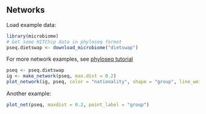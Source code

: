
## Networks

Load example data:

```r
library(microbiome)
# Get some HITChip data in phyloseq format
pseq.dietswap <- download_microbiome("dietswap")
```

For more network examples, see [phyloseq tutorial](http://joey711.github.io/phyloseq/plot_network-examples)

```r
pseq <- pseq.dietswap
ig <- make_network(pseq, max.dist = 0.2)
plot_network(ig, pseq, color = "nationality", shape = "group", line_weight = 0.4, label = "sample")
```

Another example:

```r
plot_net(pseq, maxdist = 0.2, point_label = "group")
```

